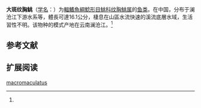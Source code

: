 {{Speciesbox
| name = 大斑纹胸鮡
| status = LC
| status_system = IUCN3.1
| image = 
| genus = Glyptothorax
| species = macromaculatus
| authority = Li, 1984<ref name='id6647'>{{cite web| url =http://www.bioinfo.cn/db05/BjdwSpecies.php?action=view&id=6647| title =大斑纹胸鮡| work =中国动物物种编目数据库| publisher =中国科学院微生物研究所| author =中国科学院动物研究所| accessdate =2009-04-11| deadurl =yes| archiveurl =https://web.archive.org/web/20160305095823/http://www.bioinfo.cn/db05/BjdwSpecies.php?action=view&id=6647| archivedate =2016-03-05}}</ref>
}}

'''大斑纹胸鮡'''（[[学名|学名]]：{{lang|la|''Glyptothorax macromaculatus''}}）为[[輻鰭魚綱|輻鰭魚綱]][[鯰形目|鯰形目]][[鮡科|鮡科]][[纹胸鮡属|纹胸鮡属]]的[[鱼类|鱼类]]。在中国，分布于澜沧江下游水系等，體長可達16.1公分，棲息在山區水流快速的溪流底層水域，生活習性不明。该物种的模式产地在云南澜沧江。<ref name='id6647'/>

== 参考文献 ==
{{reflist}}

== 扩展阅读 ==
{{refbegin}}
{{wikispecies-inline|Glyptothorax macromaculatus|大斑纹胸鮡}}
{{refend}}
{{Taxonbar|from=Q3762156}}

[[Category:纹胸鮡属|macromaculatus]]


{{鯰形目小作品}}